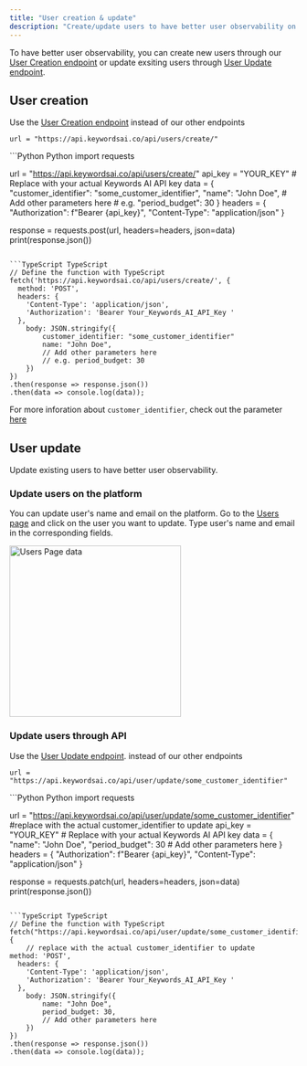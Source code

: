 ```yaml
---
title: "User creation & update"
description: "Create/update users to have better user observability on Keywords AI" 
---
```


To have better user observability, you can create new users through our [User Creation endpoint](/api-endpoints/async-endpoints/user-creation-endpoint) or update exsiting users through [User Update endpoint](/api-endpoints/async-endpoints/user-update-endpoint). 

## User creation
<Note>Use the [User Creation endpoint](/api-endpoints/async-endpoints/user-creation-endpoint) instead of our other endpoints</Note>
```
url = "https://api.keywordsai.co/api/users/create/"
```
<CodeGroup>
```Python Python
import requests

url = "https://api.keywordsai.co/api/users/create/"
api_key = "YOUR_KEY" # Replace with your actual Keywords AI API key
data = {
    "customer_identifier": "some_customer_identifier",
    "name": "John Doe",
    # Add other parameters here 
    # e.g. "period_budget": 30
}
headers = {
    "Authorization": f"Bearer {api_key}",
    "Content-Type": "application/json"
}

response = requests.post(url, headers=headers, json=data)
print(response.json())

```

```TypeScript TypeScript
// Define the function with TypeScript
fetch('https://api.keywordsai.co/api/users/create/', {
  method: 'POST',
  headers: {
    'Content-Type': 'application/json',
    'Authorization': 'Bearer Your_Keywords_AI_API_Key '
  },
    body: JSON.stringify({
        customer_identifier: "some_customer_identifier"
        name: "John Doe",
        // Add other parameters here 
        // e.g. period_budget: 30
    })
})
.then(response => response.json())
.then(data => console.log(data));
```
</CodeGroup>

For more inforation about `customer_identifier`, check out the parameter [here](/features/generation/customer-identifier)

## User update
Update existing users to have better user observability.

### Update users on the platform
You can update user's name and email on the platform. Go to the [Users page](https://platform.keywordsai.co/platform/users) and click on the user you want to update. Type user's name and email in the corresponding fields.

<img width="300" src="/images/users-page/user-edit.png" alt="Users Page data" />

### Update users through API

<Note>Use the [User Update endpoint](/api-endpoints/async-endpoints/user-update-endpoint). instead of our other endpoints</Note>
```
url = "https://api.keywordsai.co/api/user/update/some_customer_identifier"
```
 <CodeGroup>
```Python Python
import requests

url = "https://api.keywordsai.co/api/user/update/some_customer_identifier" #replace with the actual customer_identifier to update
api_key = "YOUR_KEY" # Replace with your actual Keywords AI API key
data = {
    "name": "John Doe",
    "period_budget": 30
    # Add other parameters here
}
headers = {
    "Authorization": f"Bearer {api_key}",
    "Content-Type": "application/json"
}

response = requests.patch(url, headers=headers, json=data)
print(response.json())
```

```TypeScript TypeScript
// Define the function with TypeScript
fetch("https://api.keywordsai.co/api/user/update/some_customer_identifier", { 
    // replace with the actual customer_identifier to update
method: 'POST',
  headers: {
    'Content-Type': 'application/json',
    'Authorization': 'Bearer Your_Keywords_AI_API_Key '
  },
    body: JSON.stringify({
        name: "John Doe",
        period_budget: 30,
        // Add other parameters here
    })
})
.then(response => response.json())
.then(data => console.log(data));
```
 </CodeGroup>
